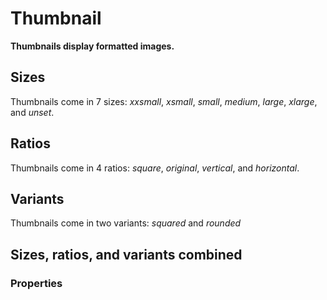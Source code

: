 # Thumbnail

**Thumbnails display formatted images.**

## Sizes

Thumbnails come in 7 sizes: _xxsmall_, _xsmall_, _small_, _medium_, _large_, _xlarge_, and _unset_.

<DemoBlock demo="sizes" />

## Ratios

Thumbnails come in 4 ratios: _square_, _original_, _vertical_, and _horizontal_.

<DemoBlock demo="ratios" />

## Variants

Thumbnails come in two variants: _squared_ and _rounded_

<DemoBlock demo="variants" />

## Sizes, ratios, and variants combined

<DemoBlock demo="combined" />

### Properties

<PropTable component="Thumbnail" />
